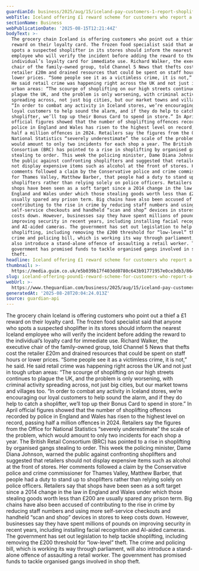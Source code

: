 ```yaml
---
guardianId: business/2025/aug/15/iceland-pay-customers-1-report-shoplifter
webTitle: Iceland offering £1 reward scheme for customers who report a shoplifter
sectionName: Business
webPublicationDate: '2025-08-15T12:21:44Z'
bodyText: >-
  The grocery chain Iceland is offering customers who point out a thief a £1
  reward on their loyalty card. The frozen food specialist said that anyone who
  spots a suspected shoplifter in its stores should inform the nearest Iceland
  employee who will verify the incident before adding the reward to the
  individual’s loyalty card for immediate use. Richard Walker, the executive
  chair of the family-owned group, told Channel 5 News that thefts cost the
  retailer £20m and drained resources that could be spent on staff hours or
  lower prices. “Some people see it as a victimless crime, it is not,” he said.
  He said retail crime was happening right across the UK and not just in tough
  urban areas: “The scourge of shoplifting on our high streets continues to
  plague the UK, and the problem is only worsening, with criminal activity
  spreading across, not just big cities, but our market towns and villages too.
  “In order to combat any activity in Iceland stores, we’re encouraging our
  loyal customers to help sound the alarm, and if they do help to catch a
  shoplifter, we’ll top up their Bonus Card to spend in store.” In April
  official figures showed that the number of shoplifting offences recorded by
  police in England and Wales has risen to the highest level on record, passing
  half a million offences in 2024. Retailers say the figures from the Office for
  National Statistics “severely underestimate” the scale of the problem, which
  would amount to only two incidents for each shop a year. The British Retail
  Consortium (BRC) has pointed to a rise in shoplifting by organised gangs
  stealing to order. This week the policing minister, Dame Diana Johnson, warned
  the public against confronting shoplifters and suggested that retailers should
  not display expensive items such as alcohol at the front of stores. Her
  comments followed a claim by the Conservative police and crime commissioner
  for Thames Valley, Matthew Barber, that people had a duty to stand up to
  shoplifters rather than relying solely on police officers. Retailers say that
  shops have been seen as a soft target since a 2014 change in the law in
  England and Wales under which those stealing goods worth less than £200 are
  usually spared any prison term. Big chains have also been accused of
  contributing to the rise in crime by reducing staff numbers and using more
  self-service checkouts and handheld “scan and shop” devices in stores to keep
  costs down. However, businesses say they have spent millions of pounds on
  improving security in recent years, including installing facial recognition
  and AI-aided cameras. The government has set out legislation to help tackle
  shoplifting, including removing the £200 threshold for “low-level” theft. The
  crime and policing bill, which is working its way through parliament, will
  also introduce a stand-alone offence of assaulting a retail worker. The
  government has promised funds to tackle organised gangs involved in shop
  theft.
headline: Iceland offering £1 reward scheme for customers who report a shoplifter
thumbnail: >-
  https://media.guim.co.uk/e5b039b17f403dd0780c643b91771957e0ce3db3/864_0_4320_3456/500.jpg
slug: iceland-offering-pound1-reward-scheme-for-customers-who-report-a-shoplifter
webUrl: >-
  https://www.theguardian.com/business/2025/aug/15/iceland-pay-customers-1-report-shoplifter
generatedAt: '2025-08-28T20:04:24.013Z'
source: guardian-api
---
```

The grocery chain Iceland is offering customers who point out a thief a £1 reward on their loyalty card. The frozen food specialist said that anyone who spots a suspected shoplifter in its stores should inform the nearest Iceland employee who will verify the incident before adding the reward to the individual’s loyalty card for immediate use. Richard Walker, the executive chair of the family-owned group, told Channel 5 News that thefts cost the retailer £20m and drained resources that could be spent on staff hours or lower prices. “Some people see it as a victimless crime, it is not,” he said. He said retail crime was happening right across the UK and not just in tough urban areas: “The scourge of shoplifting on our high streets continues to plague the UK, and the problem is only worsening, with criminal activity spreading across, not just big cities, but our market towns and villages too. “In order to combat any activity in Iceland stores, we’re encouraging our loyal customers to help sound the alarm, and if they do help to catch a shoplifter, we’ll top up their Bonus Card to spend in store.” In April official figures showed that the number of shoplifting offences recorded by police in England and Wales has risen to the highest level on record, passing half a million offences in 2024. Retailers say the figures from the Office for National Statistics “severely underestimate” the scale of the problem, which would amount to only two incidents for each shop a year. The British Retail Consortium (BRC) has pointed to a rise in shoplifting by organised gangs stealing to order. This week the policing minister, Dame Diana Johnson, warned the public against confronting shoplifters and suggested that retailers should not display expensive items such as alcohol at the front of stores. Her comments followed a claim by the Conservative police and crime commissioner for Thames Valley, Matthew Barber, that people had a duty to stand up to shoplifters rather than relying solely on police officers. Retailers say that shops have been seen as a soft target since a 2014 change in the law in England and Wales under which those stealing goods worth less than £200 are usually spared any prison term. Big chains have also been accused of contributing to the rise in crime by reducing staff numbers and using more self-service checkouts and handheld “scan and shop” devices in stores to keep costs down. However, businesses say they have spent millions of pounds on improving security in recent years, including installing facial recognition and AI-aided cameras. The government has set out legislation to help tackle shoplifting, including removing the £200 threshold for “low-level” theft. The crime and policing bill, which is working its way through parliament, will also introduce a stand-alone offence of assaulting a retail worker. The government has promised funds to tackle organised gangs involved in shop theft.
